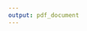```yaml
---
output: pdf_document
---
```

\thispagestyle{empty}
 <!-- \begin{titlepage} -->
\vspace*{0.7cm}
\begin{center}
  \large
  POLITECNICO DI MILANO\\
  \large
  Corso di Laurea Magistrale in Ingegneria Biomedica\\
  Dipartimento di Elettronica, Informazione e Bioingegneria\\
  \vspace*{1cm}
  \begin{figure}[htbp]
    \begin{center}
      \includegraphics[width=4cm]{img/polimi}
%	\psfig{file=img/polimi.png,width=3.5cm}
    \end{center}
  \end{figure}
  \vspace*{1cm} \LARGE



  \textbf{LA MANUTENZIONE DELLE APPARECCHIATURE BIOMEDICHE NELL'ERA DELLE TECNOLOGIE DIGITALI}\\




\end{center}
\vspace*{3.75cm} \large
\begin{flushleft}


  Relatore: Prof. Veronica Cimolin \\
  Correlatore: Ing. Daniela Motta 

\end{flushleft}
\vspace*{1.0cm}
\begin{flushright}


  Tesi di Laurea di:\\ Francesco Raffaele Tranquillo, matricola 905980 \\


\end{flushright}
\vspace*{0.5cm}
\begin{center}



  Anno Accademico 2018-2019
\end{center} \clearpage

